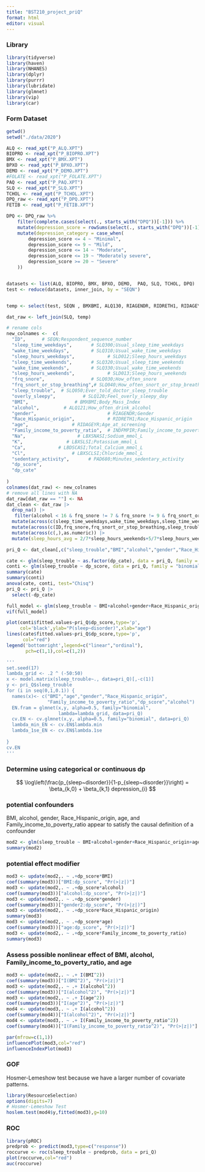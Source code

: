 ```yaml
---
title: "BST210_project_priQ"
format: html
editor: visual
---
```


### Library
```r
library(tidyverse)   
library(haven)      
library(NHANES)     
library(dplyr)  
library(purrr)
library(lubridate)
library(glmnet)
library(vip)
library(car)
```

### Form Dataset

```r
getwd()
setwd("./data/2020")

ALQ <- read_xpt("P_ALQ.XPT")
BIOPRO <- read_xpt("P_BIOPRO.XPT")
BMX <- read_xpt("P_BMX.XPT")
BPXO <- read_xpt("P_BPXO.XPT")
DEMO <- read_xpt("P_DEMO.XPT")
#FOLATE <- read_xpt("P_FOLATE.XPT")
PAQ <- read_xpt("P_PAQ.XPT")
SLQ <- read_xpt("P_SLQ.XPT")
TCHOL <- read_xpt("P_TCHOL.XPT")
DPQ_raw <- read_xpt("P_DPQ.XPT")
FETIB <- read_xpt("P_FETIB.XPT")

DPQ <- DPQ_raw %>%
    filter(complete.cases(select(., starts_with("DPQ"))[-1])) %>%
    mutate(depression_score = rowSums(select(., starts_with("DPQ"))[-1])) %>%
    mutate(depression_category = case_when(
        depression_score <= 4 ~ "Minimal",
        depression_score <= 9 ~ "Mild",
        depression_score <= 14 ~ "Moderate",
        depression_score <= 19 ~ "Moderately severe",
        depression_score >= 20 ~ "Severe"
    ))


datasets <- list(ALQ, BIOPRO, BMX, BPXO, DEMO,  PAQ, SLQ, TCHOL, DPQ)
test <- reduce(datasets, inner_join, by = "SEQN")  


temp <- select(test, SEQN , BMXBMI, ALQ130, RIAGENDR, RIDRETH1, RIDAGEYR, INDFMPIR, LBXSNASI, LBXSKSI, LBDSCASI, LBXSCLSI, PAD680, depression_score, depression_category)

dat_raw <- left_join(SLQ, temp)

# rename cols
new_colnames <-  c(
  "ID",      # SEQN;Respondent_sequence_number
  "sleep_time_weekdays",       # SLQ300;Usual_sleep_time_weekdays
  "wake_time_weekdays",        # SLQ310;Usual_wake_time_weekdays
  "sleep_hours_weekdays",            # SLD012;Sleep_hours_weekdays
  "sleep_time_weekends",       # SLQ320;Usual_sleep_time_weekends
  "wake_time_weekends",        # SLQ330;Usual_wake_time_weekends
  "sleep_hours_weekends",            # SLD013;Sleep_hours_weekends
  "frq_snore",                 # SLQ030;How_often_snore
  "frq_snort_or_stop_breathing",# SLQ040;How_often_snort_or_stop_breathing
  "sleep_trouble",  # SLQ050;Ever_told_doctor_sleep_trouble
  "overly_sleepy",          # SLQ120;Feel_overly_sleepy_day
  "BMI",                 # BMXBMI;Body_Mass_Index
  "alcohol",         # ALQ121;How_often_drink_alcohol
  "gender",                          # RIAGENDR;Gender
  "Race_Hispanic_origin",            # RIDRETH1;Race_Hispanic_origin
  "age",                # RIDAGEYR;Age_at_screening
  "Family_income_to_poverty_ratio",  # INDFMPIR;Family_income_to_poverty_ratio
  "Na",                   # LBXSNASI;Sodium_mmol_L
  "K",                # LBXSLSI;Potassium_mmol_L
  "Ca",            # LBDSCASI;Total_Calcium_mmol_L
  "Cl",                 # LBXSCLSI;Chloride_mmol_L
  "sedentary_activity",       # PAD680;Minutes_sedentary_activity
  "dp_score",
  "dp_cate"
  
)
colnames(dat_raw) <- new_colnames
# remove all lines with NA
dat_raw[dat_raw == ""] <- NA
dat_clean <- dat_raw |>
  drop_na() |>
   filter(alcohol < 16 & frq_snore != 7 & frq_snore != 9 & frq_snort_or_stop_breathing != 7 & frq_snort_or_stop_breathing != 9 & sleep_trouble != 9 & overly_sleepy != 9) |>
  mutate(across(c(sleep_time_weekdays,wake_time_weekdays,sleep_time_weekends,wake_time_weekends), hm)) |>
  mutate(across(c(ID,frq_snore,frq_snort_or_stop_breathing,sleep_trouble,overly_sleepy,gender,Race_Hispanic_origin),as.factor)) |>
  mutate(across(c(,),as.numeric)) |>
  mutate(sleep_hours_avg = 2/7*sleep_hours_weekends+5/7*sleep_hours_weekdays)

pri_Q <- dat_clean[,c("sleep_trouble","BMI","alcohol","gender","Race_Hispanic_origin","age","Family_income_to_poverty_ratio","dp_score","dp_cate")]
```
```r
cate <- glm(sleep_trouble ~ as.factor(dp_cate), data = pri_Q, family = "binomial")
conti <- glm(sleep_trouble ~ dp_score, data = pri_Q, family = "binomial")
summary(cate)
summary(conti)
anova(cate, conti, test="Chisq")
pri_Q <- pri_Q |>
  select(-dp_cate)
```

```r
full_model <- glm(sleep_trouble ~ BMI+alcohol+gender+Race_Hispanic_origin+age+Family_income_to_poverty_ratio+dp_score,data = pri_Q, family = "binomial")
vif(full_model)
```
```r
plot(conti$fitted.values~pri_Q$dp_score,type='p',
     col='black',ylab="P(sleep~disorder)",xlab="age")
lines(cate$fitted.values~pri_Q$dp_score,type='p',
      col="red")
legend('bottomright',legend=c("linear","ordinal"),
       pch=c(1,1),col=c(1,2))
```

```r
'''
set.seed(17)
lambda_grid <- .2 ^ (-50:50)
x <- model.matrix(sleep_trouble~., data=pri_Q)[,-c(1)]
y <- pri_Q$sleep_trouble
for (i in seq(0,1,0.1)) {
  names(x)<- c("BMI","age","gender","Race_Hispanic_origin",
               "Family_income_to_poverty_ratio","dp_score","alcohol")
  EN.fram = glmnet(x,y, alpha=0.5, family="binomial",
                   lambda=lambda_grid, data=pri_Q)
  cv.EN <- cv.glmnet(x,y, alpha=0.5, family="binomial", data=pri_Q)
  lambda_min_EN <- cv.EN$lambda.min
  lambda_1se_EN <- cv.EN$lambda.1se
  
}
cv.EN
'''
```



### Determine using categorical or continuous dp

$$
\log\left(\frac{p_{sleep~disorder}}{1-p_{sleep~disorder}}\right) = \beta_{k,0} + \beta_{k,1} depression_{i}
$$

### potential confounders

BMI, alcohol, gender, Race_Hispanic_origin, age, and Family_income_to_poverty_ratio appear to satisfy the causal definition of a confounder
```r
mod2 <- glm(sleep_trouble ~ BMI+alcohol+gender+Race_Hispanic_origin+age+Family_income_to_poverty_ratio+dp_score,data = pri_Q, family = "binomial")
summary(mod2)
```

### potential effect modifier

```r
mod3 <- update(mod2,. ~ .+dp_score*BMI)
coef(summary(mod3))["BMI:dp_score", "Pr(>|z|)"]
mod3 <- update(mod2,. ~ .+dp_score*alcohol)
coef(summary(mod3))["alcohol:dp_score", "Pr(>|z|)"]
mod3 <- update(mod2,. ~ .+dp_score*gender)
coef(summary(mod3))["gender2:dp_score", "Pr(>|z|)"]
mod3 <- update(mod2,. ~ .+dp_score*Race_Hispanic_origin)
summary(mod3)
mod3 <- update(mod2,. ~ .+dp_score*age)
coef(summary(mod3))["age:dp_score", "Pr(>|z|)"]
mod3 <- update(mod2,. ~ .+dp_score*Family_income_to_poverty_ratio)
summary(mod3)
```

### Assess possible nonlinear effect of BMI, alcohol, Family_income_to_poverty_ratio, and age

```r
mod3 <- update(mod2,. ~ .+ I(BMI^2))
coef(summary(mod3))["I(BMI^2)", "Pr(>|z|)"]
mod3 <- update(mod2,. ~ .+ I(alcohol^2))
coef(summary(mod3))["I(alcohol^2)", "Pr(>|z|)"]
mod3 <- update(mod2,. ~ .+ I(age^2))
coef(summary(mod3))["I(age^2)", "Pr(>|z|)"]
mod4 <- update(mod3,. ~ .+ I(alcohol^2))
coef(summary(mod4))["I(alcohol^2)", "Pr(>|z|)"]
mod4 <- update(mod3,. ~ .+ I(Family_income_to_poverty_ratio^2))
coef(summary(mod4))["I(Family_income_to_poverty_ratio^2)", "Pr(>|z|)"]
```

```r
par(mfrow=c(1,1))
influencePlot(mod3,col="red")
influenceIndexPlot(mod3)
```

### GOF

Hosmer-Lemeshow test because we have a larger number of covariate patterns.

```r
library(ResourceSelection)
options(digits=7)
# Hosmer-Lemeshow Test
hoslem.test(mod4$y,fitted(mod3),g=10)
```

### ROC

```r
library(pROC)
predprob <- predict(mod3,type=c("response"))
roccurve <- roc(sleep_trouble ~ predprob, data = pri_Q)
plot(roccurve,col="red")
auc(roccurve)
```






